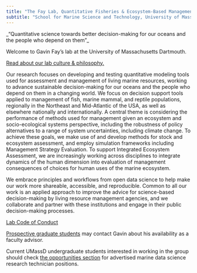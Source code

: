```yaml
---
title: "The Fay Lab, Quantitative Fisheries & Ecosystem-Based Management"
subtitle: "School for Marine Science and Technology, University of Massachusetts Dartmouth"
---
```


\_"Quantitative science towards better decision-making for our oceans and the people who depend on them"\_

Welcome to Gavin Fay’s lab at the University of Massachusetts Dartmouth.

[Read about our lab culture & philosophy.](https://thefaylab.github.io/lab-manual/02-lab-culture-philosophy.html)

Our research focuses on developing and testing quantitative modeling tools used for assessment and management of living marine resources, working to advance sustainable decision-making for our oceans and the people who depend on them in a changing world. We focus on decision support tools applied to management of fish, marine mammal, and reptile populations, regionally in the Northeast and Mid-Atlantic of the USA, as well as elsewhere nationally and internationally. A central theme is considering the performance of methods used for management given an ecosystem and socio-ecological systems perspective, including the robustness of policy alternatives to a range of system uncertainties, including climate change. To achieve these goals, we make use of and develop methods for stock and ecosystem assessment, and employ simulation frameworks including Management Strategy Evaluation. To support Integrated Ecosystem Assessment, we are increasingly working across disciplines to integrate dynamics of the human dimension into evaluation of management consequences of choices for human uses of the marine ecosystem.

We embrace principles and workflows from open data science to help make our work more shareable, accessible, and reproducible. Common to all our work is an applied approach to improve the advice for science-based decision-making by living resource management agencies, and we collaborate and partner with these institutions and engage in their public decision-making processes.

[Lab Code of Conduct](https://thefaylab.github.io/lab-manual/03-code-of-conduct.html)

[Prospective graduate students](http://webserver.smast.umassd.edu/lab_fay/?page_id=13 "Opportunities") may contact Gavin about his availability as a faculty advisor.

Current UMassD undergraduate students interested in working in the group should check [the opportunities section](http://webserver.smast.umassd.edu/lab_fay/?page_id=13#pugrads "Opportunities") for advertised marine data science research technician positions.
